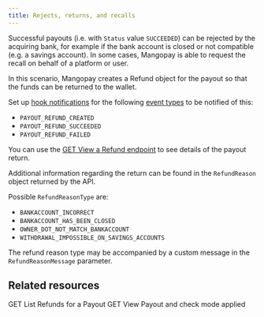 ```yaml
---
title: Rejects, returns, and recalls
---
```


Successful payouts (i.e. with `Status` value `SUCCEEDED`) can be rejected by the acquiring bank, for example if the bank account is closed or not compatible (e.g. a savings account). In some cases, Mangopay is able to request the recall on behalf of a platform or user.

In this scenario, Mangopay creates a Refund object for the payout so that the funds can be returned to the wallet.

Set up <a href="/webhooks">hook notifications</a> for the following <a href="/webhooks/event-types">event types</a> to be notified of this:  
- `PAYOUT_REFUND_CREATED`  
- `PAYOUT_REFUND_SUCCEEDED`  
- `PAYOUT_REFUND_FAILED`  

You can use the [GET View a Refund endpoint](/api-reference/refunds/view-refund) to see details of the payout return.

Additional information regarding the return can be found in the `RefundReason` object returned by the API.  

Possible `RefundReasonType` are:
- `BANKACCOUNT_INCORRECT`
- `BANKACCOUNT_HAS_BEEN_CLOSED`
- `OWNER_DOT_NOT_MATCH_BANKACCOUNT`
- `WITHDRAWAL_IMPOSSIBLE_ON_SAVINGS_ACCOUNTS`

The refund reason type may be accompanied by a custom message in the `RefundReasonMessage` parameter.  

## Related resources  

<CardGroup cols={2}>
<Card title="Testing" href="/api-reference/refunds/list-refunds-payout">
GET List Refunds for a Payout
</Card>
<Card title="Endpoint" href="/api-reference/payouts/view-payout-check-mode-applied">
GET View Payout and check mode applied
</Card>
</CardGroup>